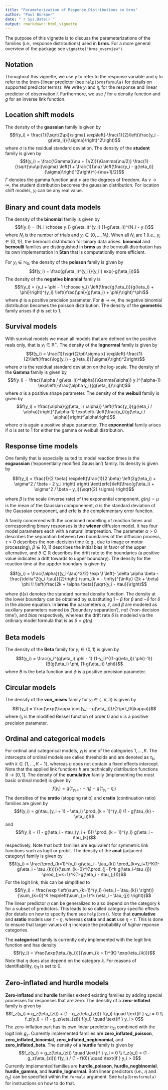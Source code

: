 ---
title: "Parameterization of Response Distributions in brms"
author: "Paul Bürkner"
date: "`r Sys.Date()`"
output: rmarkdown::html_vignette
---

<!--
%\VignetteIndexEntry{Parameterization of response distributions in brms}
%\VignetteEngine{knitr::rmarkdown}
%\VignetteEncoding{UTF-8}
-->

The purpose of this vignette is to discuss the parameterizations of the families (i.e., response distributions) used in **brms**. For a more general overview of the package see `vignette("brms_overview")`.

## Notation

Throughout this vignette, we use $y$ to refer to the response variable and $\eta$ to refer to the (non-)linear predictor (see `help(brmsformula)` for details on supported predictor terms). We write $y_i$ and $\eta_i$ for the response and linear predictor of observation $i$. Furthermore, we use $f$ for a density function and $g$ for an inverse link function.

## Location shift models

The density of the **gaussian** family is given by
$$f(y_i) = \frac{1}{\sqrt{2\pi}\sigma} \exp\left(-\frac{1}{2}\left(\frac{y_i - g(\eta_i)}{\sigma}\right)^2\right)$$ 
where $\sigma$ is the residual standard deviation. The density of the **student** family is given by
$$f(y_i) = \frac{\Gamma((\nu + 1)/2)}{\Gamma(\nu/2)} \frac{1}{\sqrt{\nu\pi}\sigma}
\left(1 + \frac{1}{\nu} \left(\frac{y_i - g(\eta_i)}{\sigma}\right)^2\right)^{-(\nu+1)/2}$$
$\Gamma$ denotes the gamma function and $\nu$ are the degrees of freedom. As $\nu \rightarrow \infty$, the student distribution becomes the gaussian distribution. For location shift models, $y_i$ can be any real value.

## Binary and count data models

The density of the **binomial** family is given by
$$f(y_i) = {N_i \choose y_i} g(\eta_i)^{y_i} (1-g(\eta_i))^{N_i - y_i}$$
where $N_i$ is the number of trials and $y_i \in \{0, ... , N_i\}$. When all $N_i$ are $1$ (i.e., $y_i \in \{0,1\}$), the bernoulli distribution for binary data arises. **binomial** and **bernoulli** families are distinguished in **brms** as the bernoulli distribution has its own implementation in **Stan** that is computationlly more efficient. 

For $y_i \in \mathbb{N}_0$, the density of the **poisson** family is given by
$$f(y_i) = \frac{g(\eta_i)^{y_i}}{y_i!} exp(-g(\eta_i))$$
The density of the **negative binomial** family is
$$f(y_i) = {y_i + \phi - 1 \choose y_i} \left(\frac{g(\eta_i)}{g(\eta_i) + \phi}\right)^{y_i}
\left(\frac{\phi}{g(\eta_i) + \phi}\right)^\phi$$
where $\phi$ is a positive precision parameter. For $\phi \rightarrow \infty$, the negative binomial distribution becomes the poisson distribution. The density of the **geometric** family arises if $\phi$ is set to $1$.

## Survival models

With survival models we mean all models that are defined on the positive reals only, that is $y_i \in \mathbb{R}^+$. The density of the **lognormal** family is given by 
$$f(y_i) = \frac{1}{\sqrt{2\pi}\sigma x} \exp\left(-\frac{1}{2}\left(\frac{\log(y_i) - g(\eta_i)}{\sigma}\right)^2\right)$$ 
where $\sigma$ is the residual standard deviation on the log-scale.
The density of the **Gamma** family is given by
$$f(y_i) = \frac{(\alpha / g(\eta_i))^\alpha}{\Gamma(\alpha)} y_i^{\alpha-1} 
\exp\left(-\frac{\alpha y_i}{g(\eta_i)}\right)$$
where $\alpha$ is a positive shape parameter. The density of the **weibull** family is given by
$$f(y_i) = \frac{\alpha}{g(\eta_i / \alpha)} \left(\frac{y_i}{g(\eta_i / \alpha)}\right)^{\alpha-1} 
\exp\left(-\left(\frac{y_i}{g(\eta_i / \alpha)}\right)^\alpha\right)$$
where $\alpha$ is again a positive shape parameter. The **exponential** family arises if $\alpha$ is set to $1$ for either the gamma or weibull distribution.

## Response time models

One family that is especially suited to model reaction times is the **exgaussian** ('exponentially modified Gaussian') family. Its density is given by

$$f(y_i) = \frac{1}{2 \beta} \exp\left(\frac{1}{2 \beta} \left(2g(\eta_i) + \sigma^2 / \beta - 2 y_i \right) \right) \text{erfc}\left(\frac{g(\eta_i) + \sigma^2 / \beta - y_i}{\sqrt{2} \sigma} \right)$$

where $\beta$ is the scale (inverse rate) of the exponential component, $g(\eta_i) = \mu$ is the mean of the Gaussian componenent, $\sigma$ is the standard deviation of the Gaussian component, and $\text{erfc}$ is the complementary error function.

A family concerned with the combined modelling of reaction times and corresponding binary responses is the **wiener** diffusion model. It has four model parameters each with a natural interpreation. The parameter $\alpha > 0$ describes the separation between two boundaries of the diffusion process, $\tau > 0$ describes the non-decision time (e.g., due to image or motor processing), $\beta \in [0, 1]$ describes the initial bias in favor of the upper alternative, and $\delta \in \mathbb{R}$ describes the drift rate to the boundaries (a positive value indicates a drift towards to upper boundary).
The density for the reaction time at the uppder boundary is given by

$$f(y_i) = \frac{\alpha}{(y_i-\tau)^3/2}
\exp \! \left(- \delta \alpha \beta - \frac{\delta^2(y_i-\tau)}{2}\right)
\sum_{k = - \infty}^{\infty} (2k + \beta)
\phi \! \left(\frac{2k + \alpha \beta}{\sqrt{y_i - \tau}}\right)$$

where $\phi(x)$ denotes the standard normal density function. The density at the lower boundary can be obtained by substituting $1 - \beta$ for $\beta$ and $-\delta$ for $\delta$ in the above equation. In **brms** the parameters $\alpha$, $\tau$, and $\beta$ are modeled as auxiliary parameters named *bs* ('boundary separation'), *ndt* ('non-decision time'), and *bias* respectively, whereas the drift rate $\delta$ is modeled via the ordinary model formula that is as $\delta = g(\eta_i)$. 

## Beta models

The density of the **Beta** family for $y_i \in (0,1)$ is given by
$$f(y_i) = \frac{y_i^{g(\eta_i) \phi - 1} (1-y_i)^{(1-g(\eta_i)) \phi)-1}}{B(g(\eta_i) \phi, (1-g(\eta_i)) \phi)}$$
where $B$ is the beta function and $\phi$ is a positive precision parameter.

## Circular models

The density of the **von_mises** family for $y_i \in (-\pi,\pi)$ is given by
$$f(y_i) = \frac{\exp(\kappa \cos(y_i - g(\eta_i)))}{2\pi I_0(\kappa)}$$
where $I_0$ is the modified Bessel function of order 0 and $\kappa$ is
a positive precision parameter.

## Ordinal and categorical models

For ordinal and categorical models, $y_i$ is one of the categories $1, ..., K$. The intercepts of ordinal models are called thresholds and are denoted as $\tau_k$, with $k \in \{1, ..., K-1\}$, whereas $\eta$ does not contain a fixed effects intercept. Note that the applied link functions $h$ are technically distribution functions $\mathbb{R} \rightarrow [0,1]$.
The density of the **cumulative** family (implementing the most basic ordinal model) is given by
$$f(y_i) = g(\tau_{y_i + 1} - \eta_i) - g(\tau_{y_i} - \eta_i)$$ 
The densities of the **sratio** (stopping ratio) and **cratio** (continuation ratio) families are given by
$$f(y_i) =  g(\tau_{y_i + 1} - \eta_i) \prod_{k = 1}^{y_i} (1 - g(\tau_{k} - \eta_i))$$
and 
$$f(y_i) = (1 - g(\eta_i - \tau_{y_i + 1})) \prod_{k = 1}^{y_i} g(\eta_i - \tau_{k})$$
respectively. Note that both families are equivalent for symmetric link functions such as logit or probit. The density of the **acat** (adjacent category) family is given by
$$f(y_i) = \frac{\prod_{k=1}^{y_i} g(\eta_i - \tau_{k})
  \prod_{k=y_i+1}^K(1-g(\eta_i - \tau_{k}))}{\sum_{k=0}^K\prod_{j=1}^k g(\eta_i-\tau_{j})
  \prod_{j=k+1}^K(1-g(\eta_i - \tau_{j}))}$$
For the logit link, this can be simplified to
$$f(y_i) = \frac{\exp \left(\sum_{k=1}^{y_i} (\eta_i - \tau_{k}) \right)}
  {\sum_{k=0}^K \exp\left(\sum_{j=1}^k (\eta_i - \tau_{j}) \right)}$$
The linear predictor $\eta$ can be generalized to also depend on the category $k$ for a subset of predictors. This leads to so called category specific effects (for details on how to specify them see `help(brm)`). Note that **cumulative** and **sratio** models use $\tau - \eta$, whereas **cratio** and **acat** use $\eta - \tau$. This is done to ensure that larger values of $\eta$ increase the probability of *higher* reponse categories.

The **categorical** family is currently only implemented with the logit link function and has density
$$f(y_i) = \frac{\exp(\eta_{iy_i})}{\sum_{k = 1}^{K} \exp(\eta_{ik})}$$
Note that $\eta$ does also depend on the category $k$. For reasons of identifiability, $\eta_{i1}$ is set to $0$.

## Zero-inflated and hurdle models

**Zero-inflated** and **hurdle** families extend existing families by adding special processes for responses that are zero. The densitiy of a **zero-inflated** family is given by
$$f_z(y_i) = g_z(\eta_{zi}) + (1 - g_z(\eta_{zi})) f(y_i) \quad \text{if } y_i = 0 \\
  f_z(y_i) = (1 - g_z(\eta_{zi}) f(y_i) \quad \text{if } y_i > 0$$
The zero-inflation part has its own linear predictor $\eta_{zi}$ combined with the logit link $g_z$. Currently implemented families are **zero_inflated_poisson**, **zero_inflated_binomial**, **zero_inflated_negbinomial**, and **zero_inflated_beta**.
The density of a **hurdle** family is given by 
$$f_z(y_i) = g_z(\eta_{zi}) \quad \text{if } y_i = 0 \\
  f_z(y_i) = (1 - g_z(\eta_{zi})) f(y_i) / (1 - f(0)) \quad \text{if } y_i > 0$$
Currently implemented families are **hurdle_poisson**, **hurdle_negbinomial**, **hurdle_gamma**, and **hurdle_lognormal**. Both linear predictors (i.e., $\eta$ and $\eta_z$) can be specified within the `formula` argument. See `help(brmsformula)` for instructions on how to do that.
